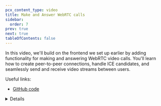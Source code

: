 ```yaml
---
pcx_content_type: video
title: Make and Answer WebRTC calls
sidebar:
  order: 7
prev: true
next: true
tableOfContents: false
---
```



<Stream
	videoId="3b3a88940d3b1c635dbb6df0516218ab"
	videoTitle="Make and Answer WebRTC calls"
	thumbnailStartTime="2.5s"
/>

In this video, we'll build on the frontend we set up earlier by adding functionality for making and answering WebRTC video calls. You'll learn how to create peer-to-peer connections, handle ICE candidates, and seamlessly send and receive video streams between users.

Useful links:

- [GitHub code](https://github.com/megaconfidence/veet)

<Details header="Video series" >

<DirectoryListing folder="durable-objects/get-started/video-series" />

</Details>
